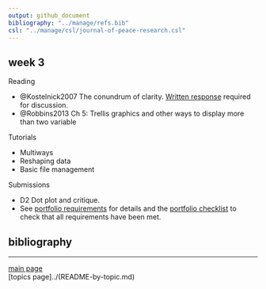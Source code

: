 ```yaml
---
output: github_document
bibliography: "../manage/refs.bib" 
csl: "../manage/csl/journal-of-peace-research.csl"
---
```



## week 3

Reading

- @Kostelnick2007 The conundrum of clarity. [Written response](read-01_reading-response-form.pdf) required for discussion.
- @Robbins2013 Ch 5: Trellis graphics and other ways to display more than two variable

Tutorials

- Multiways
- Reshaping data  
- Basic file management  

Submissions

- D2 Dot plot and critique. 
- See [portfolio requirements](folio-01_portfolio-requirements.md) for details and the [portfolio checklist](folio-02_portfolio-checklist.pdf) to check that all requirements have been met. 


## bibliography 

<div id="refs"></div>
  
---

[main page](../README.md)<br>
[topics page]../(README-by-topic.md)
